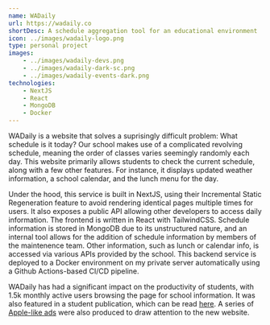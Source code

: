 ```yaml
---
name: WADaily
url: https://wadaily.co
shortDesc: A schedule aggregation tool for an educational environment
icon: ../images/wadaily-logo.png
type: personal project
images: 
    - ../images/wadaily-devs.png
    - ../images/wadaily-dark-sc.png
    - ../images/wadaily-events-dark.png
technologies:
    - NextJS
    - React
    - MongoDB
    - Docker
---
```


WADaily is a website that solves a suprisingly difficult problem: What schedule is it today? Our school makes use of a complicated revolving schedule, meaning the order
of classes varies seemingly randomly each day. This website primarily allows students to check the current schedule, along with a few other features. For instance, it
displays updated weather information, a school calendar, and the lunch menu for the day.

Under the hood, this service is built in NextJS, using their Incremental Static Regeneration feature to avoid rendering identical pages multiple times for users. 
It also exposes a public API allowing other developers to access daily information. The frontend is written in React with TailwindCSS.
Schedule information is stored in MongoDB due to its unstructured nature, and an internal tool allows for the addition of schedule information by members of the maintenence team. 
Other information, such as lunch or calendar info, is accessed via various APIs provided by the school. This backend service is deployed to a Docker environment on my private 
server automatically using a Github Actions-based CI/CD pipeline.

WADaily has had a significant impact on the productivity of students, with 1.5k monthly active users browsing the page for school information. It was also featured in a student publication, which can be read [here](https://mailchi.mp/woodward/the-butterknife-welcomeback-8987469?e=efef1819a5#:~:text=What's%20New%20with%20WA%20Daily?). A series of [Apple-like ads](https://drive.google.com/file/d/1fA6yvMRmI1-ZKycex-7dIxdj-bibkDxg/view?usp=sharing) were also produced to draw attention to the new website.